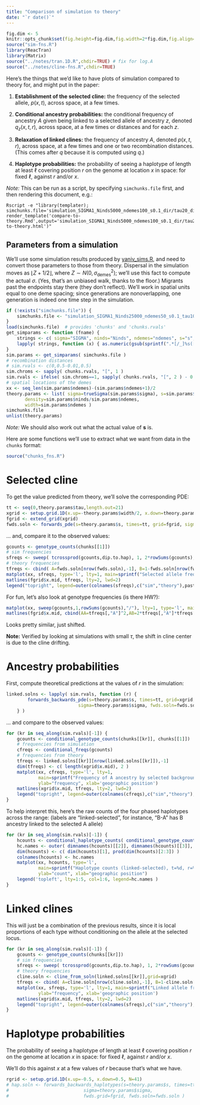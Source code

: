 ```yaml
---
title: "Comparison of simulation to theory"
date: "`r date()`"
---
```


```r
fig.dim <- 5
knitr::opts_chunk$set(fig.height=fig.dim,fig.width=2*fig.dim,fig.align='center')
source("sim-fns.R")
library(ReacTran)
library(Matrix)
source("../notes/tran.1D.R",chdir=TRUE) # fix for log.A
source("../notes/cline-fns.R",chdir=TRUE)
```

Here's the things that we'd like to have plots of simulation compared to theory for,
and might put in the paper:

1.  **Establishment of the selected cline:** the frequency of the selected allele, $p(x,t)$,
    across space, at a few times.

2.  **Conditional ancestry probabilities:** the conditional frequency of ancestry $A$
    given being linked to a selected allele of ancestry $z$, denoted $q_z(x,t,r)$,
    across space, at a few times or distances and for each $z$.

3.  **Relaxation of linked clines:** the frequency of ancestry $A$, denoted $p(x,t,r)$, 
    across space, at a few times and one or two recombination distances. 
    (This comes after $q$ because it is computed using $q$.)

4.  **Haplotype probabilities:** the probability of seeing a haplotype of length at least $\ell$
    covering position $r$ on the genome at location $x$ in space: for fixed $\ell$,
    against $r$ and/or $x$.

*Note:* This can be run as a script, by specifying `simchunks.file` first,
and then rendering this document, e.g.:
```
Rscript -e "library(templater); simchunks.file='simulation_SIGMA1_Ninds5000_ndemes100_s0.1_dir/tau20_dir/results_simsums_chunks.Robj'; render_template('compare-to-theory.Rmd',output='simulation_SIGMA1_Ninds5000_ndemes100_s0.1_dir/tau20_dir/results_comparison-to-theory.html')"
```


## Parameters from a simulation

We'll use some simulation results produced by [yaniv_sims.R](yaniv_sims.R),
and need to convert those parameters to those from theory.
Dispersal in the simulation moves as $\lfloor Z + 1/2 \rfloor$,
where $Z \sim N(0,\sigma^2_\text{demes})$;
we'll use this fact to compute the actual $\sigma$.
(Yes, that's an unbiased walk, thanks to the floor.)
Migrants past the endpoints stay there (they don't reflect).
We'll work in spatial units equal to one deme spacing;
since generations are nonoverlapping, one generation is indeed one time step in the simulation.

```r
if (!exists("simchunks.file")) { 
    simchunks.file <- "simulation_SIGMA1_Ninds25000_ndemes50_s0.1_tau100_run2016-01-11_simsums_chunks.Robj" 
}
load(simchunks.file)  # provides 'chunks' and 'chunks.rvals'
get_simparams <- function (fname) {
    strings <- c( sigma="SIGMA", ninds="Ninds", ndemes="ndemes", s="s", tau="tau" )
    lapply( strings, function (x) { as.numeric(gsub(sprintf(".*[/_]%s([0-9.]+)_.*",x),"\\1",simchunks.file)) } )
}
sim.params <- get_simparams( simchunks.file )
# recombination distances
# sim.rvals <- c(0,0.5-0.01,0.5)
sim.chroms <- sapply( chunks.rvals, "[", 1 )
sim.rvals <- ifelse( sim.chroms==1, sapply( chunks.rvals, "[", 2 ) - 0.5, 0.5 )
# spatial locations of the demes
xx <- seq_len(sim.params$ndemes)-(sim.params$ndemes+1)/2
theory.params <- list( sigma=trueSigma(sim.params$sigma), s=sim.params$s, tau=sim.params$tau, 
       density=sim.params$ninds/sim.params$ndemes,
       width=sim.params$ndemes )
simchunks.file
unlist(theory.params)
```

*Note:* We should also work out what the actual value of **s** is.

Here are some functions we'll use to extract what we want
from data in the `chunks` format:
```r
source("chunks_fns.R")
```


# Selected cline

To get the value predicted from theory, we'll solve the corresponding PDE:
```r
tt <- seq(0,theory.params$tau,length.out=21)
xgrid <- setup.grid.1D(x.up=-theory.params$width/2, x.down=theory.params$width/2, N=2*theory.params$width)
fgrid <- extend_grid(xgrid)
fwds.soln <- forwards_pde(s=theory.params$s, times=tt, grid=fgrid, sigma=theory.params$sigma )
```
... and, compare it to the observed values:
```r
gcounts <- genotype_counts(chunks[[1]])
# sim frequencies
sfreqs <- sweep( tcrossprod(gcounts,dip.to.hap), 1, 2*rowSums(gcounts), "/" )
# theory frequencies
tfreqs <- cbind( A=fwds.soln[nrow(fwds.soln),-1], B=1-fwds.soln[nrow(fwds.soln),-1] )
matplot(xx, sfreqs, type='l', lty=1, main=sprintf("Selected allele frequency, t=%d",sim.params$tau), ylab="frequency", xlab='geographic position')
matlines(fgrid$x.mid, tfreqs, lty=2, lwd=2)
legend("topright", legend=outer(colnames(sfreqs),c("sim","theory"),paste,sep=" : "), lty=rep(1:2,each=2), col=rep(1:ncol(sfreqs),2))
```

For fun, let's also look at genotype frequencies (is there HW?):
```r
matplot(xx, sweep(gcounts,1,rowSums(gcounts),"/"), lty=1, type='l', main=sprintf("Selected genotype frequencies, t=%d",sim.params$tau), ylab="frequency", xlab='geographic position')
matlines(fgrid$x.mid, cbind(AA=tfreqs[,"A"]^2,AB=2*tfreqs[,"A"]*tfreqs[,"B"],BB=tfreqs[,"B"]^2), lty=4, lwd=2)
```
Looks pretty similar, just shifted.

**Note:** Verified by looking at simulations with small $\tau$,
the shift in cline center is due to the cline drifting.


# Ancestry probabilities

First, compute theoretical predictions at the values of $r$ in the simulation:
```r
linked.solns <- lapply( sim.rvals, function (r) {
        forwards_backwards_pde(s=theory.params$s, times=tt, grid=xgrid, r=r, 
                           sigma=theory.params$sigma, fwds.soln=fwds.soln, log.p=TRUE)
    } )
```
... and compare to the observed values:
```r
for (kr in seq_along(sim.rvals)[-1]) {
    gcounts <- conditional_genotype_counts(chunks[[kr]], chunks[[1]])
    # frequencies from simulation
    cfreqs <- conditional_freqs(gcounts)
    # frequencies from theory
    tfreqs <- linked.solns[[kr]][nrow(linked.solns[[kr]]),-1]
    dim(tfreqs) <- c( length(xgrid$x.mid), 2 )
    matplot(xx, cfreqs, type='l', lty=1, 
            main=sprintf("Frequency of A ancestry by selected background, t=%d, r=%0.3f",sim.params$tau, sim.rvals[kr]), 
            ylab="frequency", xlab='geographic position')
    matlines(xgrid$x.mid, tfreqs, lty=2, lwd=2)
    legend("topright", legend=outer(colnames(cfreqs),c("sim","theory"),paste,sep=" : "), lty=rep(1:2,each=2), col=rep(1:ncol(sfreqs),2))
}
```

To help interpret this, here's the raw counts of the four phased haplotypes across the range:
(labels are "linked-selected", for instance, "B-A" has B ancestry linked to the selected A allele)
```r
for (kr in seq_along(sim.rvals)[-1]) {
    hcounts <- conditional_haplotype_counts( conditional_genotype_counts(chunks[[kr]], chunks[[1]]) )
    hc.names <- outer( dimnames(hcounts)[[2]], dimnames(hcounts)[[3]], paste, sep="-")
    dim(hcounts) <- c( dim(hcounts)[1], prod(dim(hcounts)[2:3]) )
    colnames(hcounts) <- hc.names
    matplot(xx, hcounts, type='l', 
            main=sprintf("Haplotype counts (linked-selected), t=%d, r=%0.3f", sim.params$tau, sim.rvals[kr]), 
            ylab="count", xlab="geographic position")
    legend('topleft', lty=1:5, col=1:6, legend=hc.names )
}
```


# Linked clines

This will just be a combination of the previous results,
since it is local proportions of each type without conditioning on the allele at the selected locus.
```r
for (kr in seq_along(sim.rvals)[-1]) {
    gcounts <- genotype_counts(chunks[[kr]])
    # sim frequencies
    sfreqs <- sweep( tcrossprod(gcounts,dip.to.hap), 1, 2*rowSums(gcounts), "/" )
    # theory frequencies
    cline.soln <- cline_from_soln(linked.solns[[kr]],grid=xgrid)
    tfreqs <- cbind( A=cline.soln[nrow(cline.soln),-1], B=1-cline.soln[nrow(cline.soln),-1] )
    matplot(xx, sfreqs, type='l', lty=1, main=sprintf("Linked allele frequency, t=%d, r=%0.3f",sim.params$tau, sim.rvals[kr]), 
            ylab="frequency", xlab='geographic position')
    matlines(xgrid$x.mid, tfreqs, lty=2, lwd=2)
    legend("topright", legend=outer(colnames(sfreqs),c("sim","theory"),paste,sep=" : "), lty=rep(1:2,each=2), col=rep(1:ncol(sfreqs),2))
}
```


# Haplotype probabilities

The probability of seeing a haplotype of length at least $\ell$
covering position $r$ on the genome at location $x$ in space: for fixed $\ell$,
against $r$ and/or $x$.

We'll do this against $x$ at a few values of $r$ because that's what we have.
```r
rgrid <- setup.grid.1D(x.up=-0.5, x.down=0.5, N=41)
# hap.soln <- forwards_backwards_haplotypes(s=theory.params$s, times=tt, xgrid=xgrid, rgrid=rgrid,
#                            sigma=theory.params$sigma, 
#                            fwds.grid=fgrid, fwds.soln=fwds.soln )
```
